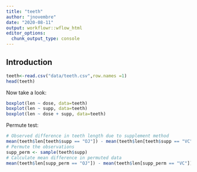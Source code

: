 ```yaml
---
title: "teeth"
author: "jnovembre"
date: "2020-08-11"
output: workflowr::wflow_html
editor_options:
  chunk_output_type: console
---
```


## Introduction


```r
teeth<-read.csv("data/teeth.csv",row.names =1)
head(teeth)
```

Now take a look:
```r
boxplot(len ~ dose, data=teeth)
boxplot(len ~ supp, data=teeth)
boxplot(len ~ dose + supp, data=teeth)
```

Permute test:
```r
# Observed difference in teeth length due to supplement method
mean(teeth$len[teeth$supp == "OJ"]) - mean(teeth$len[teeth$supp == "VC"])
# Permute the observations
supp_perm <- sample(teeth$supp)
# Calculate mean difference in permuted data
mean(teeth$len[supp_perm == "OJ"]) - mean(teeth$len[supp_perm == "VC"])
```


